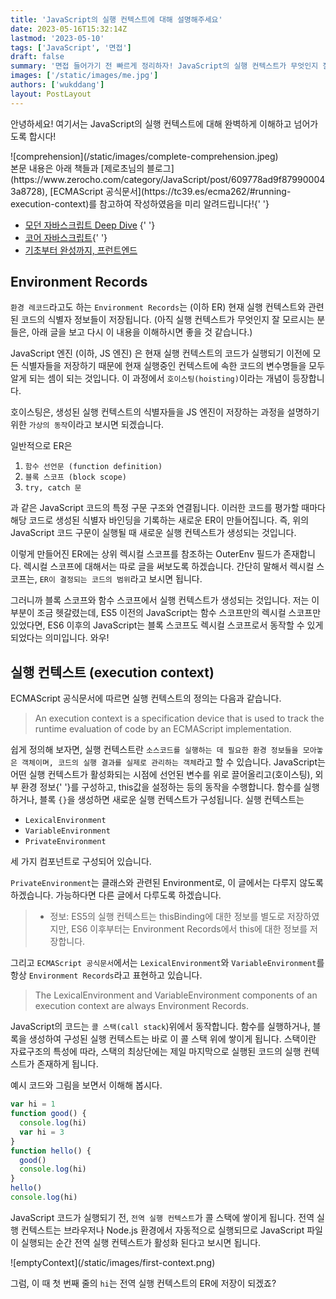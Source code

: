 ```yaml
---
title: 'JavaScript의 실행 컨텍스트에 대해 설명해주세요'
date: 2023-05-16T15:32:14Z
lastmod: '2023-05-10'
tags: ['JavaScript', '면접']
draft: false
summary: '면접 들어가기 전 빠르게 정리하자! JavaScript의 실행 컨텍스트가 무엇인지 질문을 받았다면? 본문과 같이 답변합시다!'
images: ['/static/images/me.jpg']
authors: ['wukddang']
layout: PostLayout
---
```


안녕하세요! 여기서는 JavaScript의 실행 컨텍스트에 대해 완벽하게 이해하고 넘어가도록 합시다!

<div className="w-80">![comprehension](/static/images/complete-comprehension.jpeg)</div>
본문 내용은 아래 책들과 [제로초님의 블로그](https://www.zerocho.com/category/JavaScript/post/609778ad9f879900043a8728), [ECMAScript 공식문서](https://tc39.es/ecma262/#running-execution-context)를 참고하여
작성하였음을 미리 알려드립니다!{' '}

- [모던 자바스크립트 Deep Dive](http://www.yes24.com/Product/Goods/92742567) {' '}
- [코어 자바스크립트](http://www.yes24.com/Product/Goods/78586788){' '}
- [기초부터 완성까지, 프런트엔드](http://www.yes24.com/Product/Goods/105266398)

## Environment Records

`환경 레코드`라고도 하는 `Environment Records`는 (이하 ER) 현재 실행 컨텍스트와 관련된 코드의 식별자 정보들이 저장됩니다. (아직 실행 컨텍스트가 무엇인지 잘 모르시는 분들은, 아래 글을 보고 다시 이 내용을 이해하시면 좋을 것 같습니다.) 

JavaScript 엔진 (이하, JS 엔진) 은 현재 실행 컨텍스트의 코드가 실행되기 이전에 모든 식별자들을 저장하기 때문에 현재 실행중인 컨텍스트에 속한 코드의 변수명들을 모두 알게 되는 셈이 되는 것입니다. 이 과정에서 `호이스팅(hoisting)`이라는 개념이 등장합니다.

호이스팅은, 생성된 실행 컨텍스트의 식별자들을 JS 엔진이 저장하는 과정을 설명하기 위한 `가상의 동작`이라고 보시면 되겠습니다.

일반적으로 ER은

1. `함수 선언문 (function definition)`
2. `블록 스코프 (block scope)`
3. `try, catch 문`

과 같은 JavaScript 코드의 특정 구문 구조와 연결됩니다. 이러한 코드를 평가할 때마다 해당 코드로 생성된 식별자 바인딩을 기록하는 새로운 ER이 만들어집니다. 즉, 위의 JavaScript 코드 구문이 실행될 때 새로운 실행 컨텍스트가 생성되는 것입니다.

이렇게 만들어진 ER에는 상위 렉시컬 스코프를 참조하는 OuterEnv 필드가 존재합니다. 렉시컬 스코프에 대해서는 따로 글을 써보도록 하겠습니다. 간단히 말해서 렉시컬 스코프는, `ER이 결정되는 코드의 범위`라고 보시면 됩니다. 

그러니까 블록 스코프와 함수 스코프에서 실행 컨텍스트가 생성되는 것입니다. 저는 이부분이 조금 헷갈렸는데, ES5 이전의 JavaScript는 함수 스코프만의 렉시컬 스코프만 있었다면, ES6 이후의 JavaScript는 블록 스코프도 렉시컬 스코프로서 동작할 수 있게 되었다는 의미입니다. 와우!

## 실행 컨텍스트 (execution context)

ECMAScript 공식문서에 따르면 실행 컨텍스트의 정의는 다음과 같습니다.

> An execution context is a specification device that is used to track the runtime evaluation of code by an ECMAScript implementation.

쉽게 정의해 보자면, 실행 컨텍스트란 `소스코드를 실행하는 데 필요한 환경 정보들을 모아놓은 객체이며, 코드의 실행 결과를 실제로 관리하는 객체`라고 할 수 있습니다. JavaScript는 어떤 실행 컨텍스트가 활성화되는 시점에 선언된 변수를 위로 끌어올리고(호이스팅),
외부 환경 정보{' '}를 구성하고, this값을 설정하는 등의 동작을 수행합니다. 함수를 실행하거나, 블록 `{}`을 생성하면 새로운 실행 컨텍스트가 구성됩니다. 실행 컨텍스트는

- `LexicalEnvironment`
- `VariableEnvironment`
- `PrivateEnvironment`

세 가지 컴포넌트로 구성되어 있습니다.

`PrivateEnvironment`는 클래스와 관련된 Environment로, 이 글에서는 다루지 않도록 하겠습니다. 가능하다면 다른 글에서 다루도록 하겠습니다.

> - 정보: ES5의 실행 컨텍스트는 thisBinding에 대한 정보를 별도로 저장하였지만, ES6 이후부터는 Environment Records에서 this에 대한 정보를 저장합니다.

그리고 `ECMAScript 공식문서`에서는 `LexicalEnvironment`와 `VariableEnvironment`를 항상 `Environment Records`라고 표현하고 있습니다.

> The LexicalEnvironment and VariableEnvironment components of an execution context are always Environment Records.

JavaScript의 코드는 `콜 스택(call stack`)위에서 동작합니다. 함수를 실행하거나, 블록을 생성하여 구성된 실행 컨텍스트는 바로 이 콜 스택 위에 쌓이게 됩니다. 스택이란 자료구조의 특성에 따라, 스택의 최상단에는 제일 마지막으로 실행된 코드의 실행 컨텍스트가 존재하게 됩니다.

예시 코드와 그림을 보면서 이해해 봅시다.

```js showLineNumbers
var hi = 1
function good() {
  console.log(hi)
  var hi = 3
}
function hello() {
  good()
  console.log(hi)
}
hello()
console.log(hi)
```

JavaScript 코드가 실행되기 전, `전역 실행 컨텍스트`가 콜 스택에 쌓이게 됩니다. 전역 실행 컨텍스트는 브라우저나 Node.js 환경에서 자동적으로 실행되므로 JavaScript 파일이 실행되는 순간 전역 실행 컨텍스트가 활성화 된다고 보시면 됩니다.

<div className="mx-auto w-64">![emptyContext](/static/images/first-context.png)</div>

그럼, 이 때 첫 번째 줄의 `hi`는 전역 실행 컨텍스트의 ER에 저장이 되겠죠? 